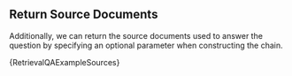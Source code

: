 
## Return Source Documents

Additionally, we can return the source documents used to answer the question by specifying an optional parameter when constructing the chain.

<CodeBlock language="typescript">{RetrievalQAExampleSources}</CodeBlock>
